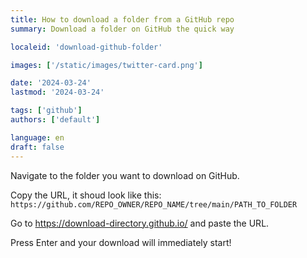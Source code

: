 ```yaml
---
title: How to download a folder from a GitHub repo
summary: Download a folder on GitHub the quick way

localeid: 'download-github-folder'

images: ['/static/images/twitter-card.png']

date: '2024-03-24'
lastmod: '2024-03-24'

tags: ['github']
authors: ['default']

language: en
draft: false
---
```


Navigate to the folder you want to download on GitHub.

Copy the URL, it shoud look like this: `https://github.com/REPO_OWNER/REPO_NAME/tree/main/PATH_TO_FOLDER`

Go to https://download-directory.github.io/ and paste the URL.

Press Enter and your download will immediately start!
